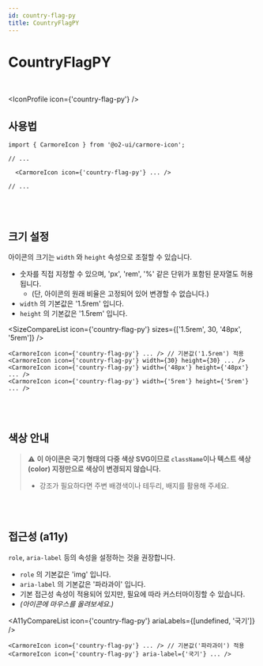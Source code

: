 ```yaml
---
id: country-flag-py
title: CountryFlagPY
---
```




# CountryFlagPY

<br />

<IconProfile icon={'country-flag-py'} />

## 사용법

```tsx
import { CarmoreIcon } from '@o2-ui/carmore-icon';

// ...

  <CarmoreIcon icon={'country-flag-py'} ... />

// ...
```

<br />
<br />

## 크기 설정

아이콘의 크기는 `width` 와 `height` 속성으로 조절할 수 있습니다.

- 숫자를 직접 지정할 수 있으며, 'px', 'rem', '%' 같은 단위가 포함된 문자열도 허용됩니다.
  - (단, 아이콘의 원래 비율은 고정되어 있어 변경할 수 없습니다.)
- `width` 의 기본값은 '1.5rem' 입니다.
- `height` 의 기본값은 '1.5rem' 입니다.

<SizeCompareList icon={'country-flag-py'} sizes={['1.5rem', 30, '48px', '5rem']} />

```tsx
<CarmoreIcon icon={'country-flag-py'} ... /> // 기본값('1.5rem') 적용
<CarmoreIcon icon={'country-flag-py'} width={30} height={30} ... />
<CarmoreIcon icon={'country-flag-py'} width={'48px'} height={'48px'} ... />
<CarmoreIcon icon={'country-flag-py'} width={'5rem'} height={'5rem'} ... />
```

<br />
<br />

## 색상 안내

> ⚠️ <b>이 아이콘은 국기 형태의 다중 색상 SVG이므로 `className`이나 텍스트 색상(color) 지정만으로 색상이 변경되지 않습니다. </b>
>
> - 강조가 필요하다면 주변 배경색이나 테두리, 배지를 활용해 주세요.

<br />
<br />

## 접근성 (a11y)

`role`, `aria-label` 등의 속성을 설정하는 것을 권장합니다.

- `role` 의 기본값은 'img' 입니다.
- `aria-label` 의 기본값은 '파라과이' 입니다.
- 기본 접근성 속성이 적용되어 있지만, 필요에 따라 커스터마이징할 수 있습니다.
- _(아이콘에 마우스를 올려보세요.)_

<A11yCompareList icon={'country-flag-py'} ariaLabels={[undefined, '국기']} />

```tsx
<CarmoreIcon icon={'country-flag-py'} ... /> // 기본값('파라과이') 적용
<CarmoreIcon icon={'country-flag-py'} aria-label={'국기'} ... />
```
